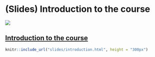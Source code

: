 # (Slides) Introduction to the course {#intro-slides}

![](https://img.shields.io/badge/document%20status-rough%20draft-red?style=flat-square)

## [Introduction to the course](slides/introduction.html) {-}

```r
knitr::include_url("slides/introduction.html", height = "300px")
```
